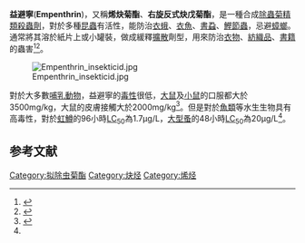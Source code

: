 {{chembox
| Verifiedfields = changed
| Watchedfields = changed
| verifiedrevid = 445808035
| ImageFile = Empenthrin.svg
| ImageSize = 200px
| IUPACName = (''E'')-(''RS'')-1-Ethynyl-2-methylpent-2-enyl (1''RS'',3''RS'';1''RS'',3''SR'')-2,2-dimethyl-3-(2-methylprop-1-enyl)cyclopropanecarboxylate
| OtherNames = Vaporthrin、烯炔菊酯、右旋反式炔戊菊酯
|Section1 = {{Chembox Identifiers
| CASNo_Ref = {{cascite|correct|??}}
| CASNo = 54406-48-3
| PubChem = 6434488
| KEGG_Ref = {{keggcite|correct|kegg}}
| KEGG = C18524
| SMILES=CCC=C(C)C(C#C)OC(=O)C1C(C1(C)C)C=C(C)C
|  ChemSpiderID_Ref = {{chemspidercite|changed|chemspider}}
| ChemSpiderID = 4939400
|  InChI = 1/C18H26O2/c1-8-10-13(5)15(9-2)20-17(19)16-14(11-12(3)4)18(16,6)7/h2,10-11,14-16H,8H2,1,3-7H3/b13-10+
|  InChIKey = YUGWDVYLFSETPE-JLHYYAGUBJ
|  StdInChI_Ref = {{stdinchicite|changed|chemspider}}
| StdInChI = 1S/C18H26O2/c1-8-10-13(5)15(9-2)20-17(19)16-14(11-12(3)4)18(16,6)7/h2,10-11,14-16H,8H2,1,3-7H3/b13-10+
|  StdInChIKey_Ref = {{stdinchicite|changed|chemspider}}
| StdInChIKey = YUGWDVYLFSETPE-JLHYYAGUSA-N
  }}
|Section2={{Chembox Properties
| C=18 | H=26 | O=2
| Appearance= 淡黃色油狀液體
| Density= 0.927
| MeltingPt= 25℃
| BoilingPt= 295℃ 
| Solubility= 0.011mg / 100mL
  }}
|Section3={{Chembox Hazards
| MainHazards=
| FlashPt= 107℃
| AutoignitionPt =
  }}
}}

'''益避寧'''('''Empenthrin''')，又稱'''烯炔菊酯'''、'''右旋反式炔戊菊酯'''，是一種合成[[除蟲菊精類|除蟲菊精類]][[殺蟲劑|殺蟲劑]]，對於多種[[昆蟲|昆蟲]]有活性，能防治[[衣蛾|衣蛾]]、[[衣魚|衣魚]]、[[虱啮科|書蝨]]、[[鰹節蟲科|鰹節蟲]]，忌避[[蟑螂|蟑螂]]。通常將其溶於紙片上或小罐裝，做成緩釋[[擴散|擴散]]劑型，用來防治[[衣物|衣物]]、[[紡織品|紡織品]]、[[書籍|書籍]]的蟲害<ref>{{cite web |author1=快樂小藥師 |title=簡單認識殺蟲劑 |url=https://mulicia.pixnet.net/blog/post/30821167 |website=快樂小藥師 Im pharmacist |publisher=痞客邦 |accessdate=2020-07-29 |language=zh-tw |format=html |date=2015-04-17 |archive-date=2020-12-10 |archive-url=https://web.archive.org/web/20201210014204/https://mulicia.pixnet.net/blog/post/30821167 |dead-url=no }}</ref><ref name=ppdb>{{cite web |title=empenthrin |url=http://sitem.herts.ac.uk/aeru/iupac/Reports/1596.htm |website=PPDB: Pesticide Properties DataBase |publisher=University of Hertfordshire |accessdate=2020-07-29 |language=en |archive-date=2019-02-12 |archive-url=https://web.archive.org/web/20190212130705/http://sitem.herts.ac.uk/aeru/iupac/Reports/1596.htm |dead-url=no }}</ref>。

[[File:Empenthrin_insekticid.jpg|thumb]]

對於大多數[[哺乳動物|哺乳動物]]，益避寧的[[毒性|毒性]]很低，[[实验大鼠|大鼠]]及[[实验小鼠|小鼠]]的口服{{LD50}}都大於3500mg/kg，大鼠的皮膚接觸{{LD50}}大於2000mg/kg<ref>{{cite journal |author1=Hideo Kaneko |author2=Shinobu Kawaguchi |author3=Yoshinori Misaki |author4=Y Koyama |author5=A Nakayama |author6=H Kawasaki |author7=A Hirohashi |author8=A Yoshitake |author9=H Yamada |title=MAMMALIAN TOXICITY OF EMPENTHRIN (VAPORTHRIN<sup>R</sup>, S-2852F) |journal=The Journal of Toxicological Sciences |date=1992-Nov |volume=17 |issue=Supplement 3 |pages=313-334 |doi=10.2131/jts.17.supplementiii_313 |pmid=1293329 |url=https://www.jstage.jst.go.jp/article/jts1976/17/SupplementIII/17_SupplementIII_313/_article |trans-title=類除蟲菊殺蟲劑-益避寧 (Vaporthrin<sup>R</sup>, S-2852F)的哺乳動物毒性 |publisher=The Japanese Society of Toxicology |location=Japan |language=JA |access-date=2020-07-30 |archive-date=2018-06-12 |archive-url=https://web.archive.org/web/20180612072701/https://www.jstage.jst.go.jp/article/jts1976/17/SupplementIII/17_SupplementIII_313/_article |dead-url=no }}</ref>。但是對於[[魚類|魚類]]等水生生物具有高毒性，對於[[虹鱒|虹鱒]]的96小時[[半數致死量|LC<sub>50</sub>]]為1.7μg/L，[[大型蚤|大型蚤]]的48小時[[半數致死量|LC<sub>50</sub>]]為20μg/L<ref name=ppdb />。

==参考文献==
<references />

{{杀虫剂}}
[[Category:拟除虫菊酯|Category:拟除虫菊酯]]
[[Category:炔烃|Category:炔烃]]
[[Category:烯烃|Category:烯烃]]

{{有機化合物小作品}}